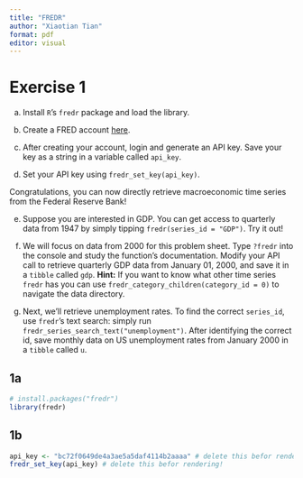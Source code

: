 ```yaml
---
title: "FREDR"
author: "Xiaotian Tian"
format: pdf
editor: visual
---
```


# Exercise 1

a.  Install `R`’s `fredr` package and load the library.

b.  Create a FRED account [here](https://fred.stlouisfed.org/).

c.  After creating your account, login and generate an API key. Save your key as a string in a variable called `api_key`.

d.  Set your API key using `fredr_set_key(api_key)`.

Congratulations, you can now directly retrieve macroeconomic time series from the Federal Reserve Bank!

e.  Suppose you are interested in GDP. You can get access to quarterly data from 1947 by simply tipping `fredr(series_id = "GDP")`. Try it out!

f.  We will focus on data from 2000 for this problem sheet. Type `?fredr` into the console and study the function’s documentation. Modify your API call to retrieve quarterly GDP data from January 01, 2000, and save it in a `tibble` called `gdp`. **Hint:** If you want to know what other time series `fredr` has you can use `fredr_category_children(category_id = 0)` to navigate the data directory.

g.  Next, we’ll retrieve unemployment rates. To find the correct `series_id`, use `fredr`’s text search: simply run `fredr_series_search_text("unemployment")`. After identifying the correct id, save monthly data on US unemployment rates from January 2000 in a `tibble` called `u`.

## 1a

```r
# install.packages("fredr")
library(fredr)
```

## 1b

```r
api_key <- "bc72f0649de4a3ae5a5daf4114b2aaaa" # delete this befor rendering!
fredr_set_key(api_key) # delete this befor rendering!
```
